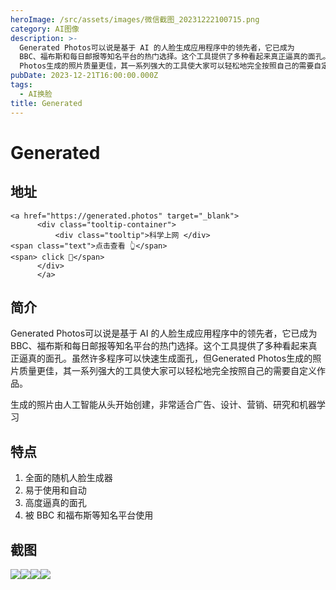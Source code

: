 ```yaml
---
heroImage: /src/assets/images/微信截图_20231222100715.png
category: AI图像
description: >-
  Generated Photos可以说是基于 AI 的人脸生成应用程序中的领先者，它已成为
  BBC、福布斯和每日邮报等知名平台的热门选择。这个工具提供了多种看起来真正逼真的面孔。虽然许多程序可以快速生成面孔，但Generated
  Photos生成的照片质量更佳，其一系列强大的工具使大家可以轻松地完全按照自己的需要自定义作品。
pubDate: 2023-12-21T16:00:00.000Z
tags:
  - AI换脸
title: Generated
---
```


# Generated

## 地址

    <a href="https://generated.photos" target="_blank">
          <div class="tooltip-container">
              <div class="tooltip">科学上网 </div>
    <span class="text">点击查看 👆</span>
    <span> click 👋</span>
          </div>
          </a>

## 简介

Generated Photos可以说是基于 AI 的人脸生成应用程序中的领先者，它已成为 BBC、福布斯和每日邮报等知名平台的热门选择。这个工具提供了多种看起来真正逼真的面孔。虽然许多程序可以快速生成面孔，但Generated Photos生成的照片质量更佳，其一系列强大的工具使大家可以轻松地完全按照自己的需要自定义作品。

生成的照片由人工智能从头开始创建，非常适合广告、设计、营销、研究和机器学习

## 特点

1. 全面的随机人脸生成器
2. 易于使用和自动
3. 高度逼真的面孔
4. 被 BBC 和福布斯等知名平台使用

## 截图

![](/src/assets/images/微信截图_20231222100715.png)![](/src/assets/images/微信截图_20231222101204.png)![](/src/assets/images/微信截图_20231222101220.png)![](/src/assets/images/微信截图_20231222101302.png)

